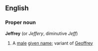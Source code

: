 ==English==
===Proper noun===
{{wikipedia}}
'''Jeffrey''' (or ''Jeffery'', diminutive ''Jeff'')
#A [[male]] [[given name]]; variant of [[Geoffrey]]